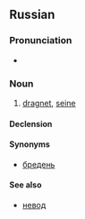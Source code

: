 ==Russian==
===Pronunciation===
* {{IPA|/ˈbrʲedʲnʲɪk/|lang=ru}}

===Noun===
{{ru-noun|head=бре́дник|tr=brédnik|g=m|a=i}}

# {{fishing|lang=ru}} [[dragnet]], [[seine]]

====Declension====
{{ru-noun-inan-vel-1||бре́дник}}

====Synonyms====
* [[бредень]]

====See also====
* [[невод]]